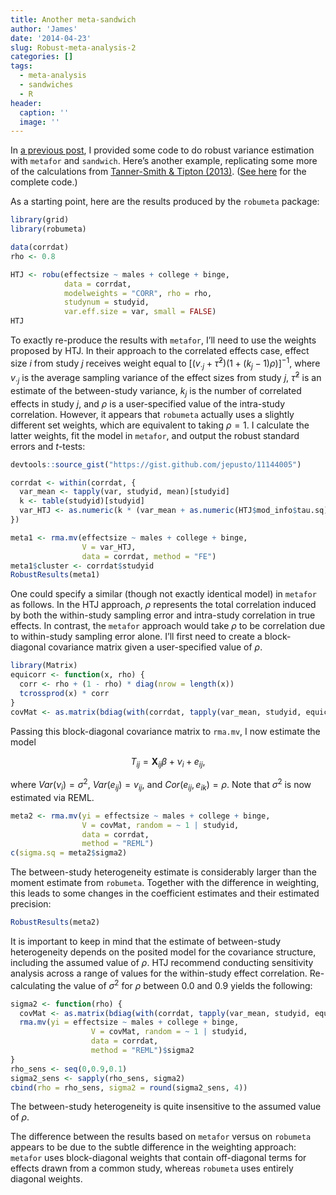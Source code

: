 ```yaml
---
title: Another meta-sandwich
author: 'James'
date: '2014-04-23'
slug: Robust-meta-analysis-2
categories: []
tags:
  - meta-analysis
  - sandwiches
  - R
header:
  caption: ''
  image: ''
---
```


In [a previous post](/Robust-meta-analysis-1/), I provided some code to do robust variance estimation with `metafor` and `sandwich`. 
Here's another example, replicating some more of the calculations from [Tanner-Smith & Tipton (2013)](http://doi.org/10.1002/jrsm.1091). 
([See here](https://gist.github.com/jepusto/11147304) for the complete code.)

As a starting point, here are the results produced by the `robumeta` package:
```r
library(grid)
library(robumeta)

data(corrdat)
rho <- 0.8

HTJ <- robu(effectsize ~ males + college + binge,
            data = corrdat, 
            modelweights = "CORR", rho = rho,
            studynum = studyid,
            var.eff.size = var, small = FALSE)
HTJ
```

To exactly re-produce the results with `metafor`, I'll need to use the weights proposed by HTJ. In their approach to the correlated effects case, effect size $i$ from study $j$ receives weight equal to $\left[\left(v_{\cdot j} + \hat\tau^2\right)(1 + (k_j - 1) \rho)\right]^{-1}$, where $v_{\cdot j}$ is the average sampling variance of the effect sizes from study $j$, $\hat\tau^2$ is an estimate of the between-study variance, $k_j$ is the number of correlated effects in study $j$, and $\rho$ is a user-specified value of the intra-study correlation. However, it appears that `robumeta` actually uses a slightly different set weights, which are equivalent to taking $\rho = 1$. I calculate the latter weights, fit the model in `metafor`, and output the robust standard errors and $t$-tests:

```r
devtools::source_gist("https://gist.github.com/jepusto/11144005")

corrdat <- within(corrdat, {
  var_mean <- tapply(var, studyid, mean)[studyid]
  k <- table(studyid)[studyid]
  var_HTJ <- as.numeric(k * (var_mean + as.numeric(HTJ$mod_info$tau.sq)))
})

meta1 <- rma.mv(effectsize ~ males + college + binge, 
                V = var_HTJ, 
                data = corrdat, method = "FE")
meta1$cluster <- corrdat$studyid
RobustResults(meta1)
```

One could specify a similar (though not exactly identical model) in `metafor` as follows. In the HTJ approach, $\rho$ represents the total correlation induced by both the within-study sampling error and intra-study correlation in true effects. In contrast, the `metafor` approach would take $\rho$ to be correlation due to within-study sampling error alone. I'll first need to create a block-diagonal covariance matrix given a user-specified value of $\rho$. 
```r
library(Matrix)
equicorr <- function(x, rho) {
  corr <- rho + (1 - rho) * diag(nrow = length(x))
  tcrossprod(x) * corr 
} 
covMat <- as.matrix(bdiag(with(corrdat, tapply(var_mean, studyid, equicorr, rho = 0.8, simplify = FALSE))))
```

Passing this block-diagonal covariance matrix to `rma.mv`, I now estimate the model 

$$T_{ij} = \mathbf{X}_{ij} \beta + \nu_i + e_{ij},$$

where $Var(\nu_i) = \sigma^2$, $Var(e_{ij}) = v_{ij}$, and $Cor(e_{ij}, e_{ik}) = \rho$. Note that $\sigma^2$ is now estimated via REML.

```r
meta2 <- rma.mv(yi = effectsize ~ males + college + binge, 
                V = covMat, random = ~ 1 | studyid, 
                data = corrdat,
                method = "REML")
c(sigma.sq = meta2$sigma2)
```

The between-study heterogeneity estimate is considerably larger than the moment estimate from `robumeta`. Together with the difference in weighting, this leads to some changes in the coefficient estimates and their estimated precision:

```r
RobustResults(meta2)
```

It is important to keep in mind that the estimate of between-study heterogeneity depends on the posited model for the covariance structure, including the assumed value of $\rho$. HTJ recommend conducting sensitivity analysis across a range of values for the within-study effect correlation. Re-calculating the value of $\sigma^2$ for $\rho$ between 0.0 and 0.9 yields the following:

```r
sigma2 <- function(rho) {
  covMat <- as.matrix(bdiag(with(corrdat, tapply(var_mean, studyid, equicorr, rho = rho, simplify = FALSE))))
  rma.mv(yi = effectsize ~ males + college + binge, 
                  V = covMat, random = ~ 1 | studyid, 
                  data = corrdat,
                  method = "REML")$sigma2
}
rho_sens <- seq(0,0.9,0.1)
sigma2_sens <- sapply(rho_sens, sigma2)
cbind(rho = rho_sens, sigma2 = round(sigma2_sens, 4))
```

The between-study heterogeneity is quite insensitive to the assumed value of $\rho$. 

The difference between the results based on `metafor` versus on `robumeta` appears to be due to the subtle difference in the weighting approach: `metafor` uses block-diagonal weights that contain off-diagonal terms for effects drawn from a common study, whereas `robumeta` uses entirely diagonal weights.
